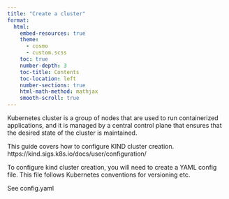 ```yaml
---
title: "Create a cluster" 
format: 
  html: 
    embed-resources: true
    theme: 
      - cosmo 
      - custom.scss 
    toc: true 
    number-depth: 3  
    toc-title: Contents 
    toc-location: left 
    number-sections: true 
    html-math-method: mathjax 
    smooth-scroll: true 
---
```


 Kubernetes cluster is a group of nodes that are used to run containerized applications, and it is managed by a central control plane that ensures that the desired state of the cluster is maintained.

This guide covers how to configure KIND cluster creation.
https://kind.sigs.k8s.io/docs/user/configuration/


To configure kind cluster creation, you will need to create a YAML config file. This file follows Kubernetes conventions for versioning etc.

See config.yaml